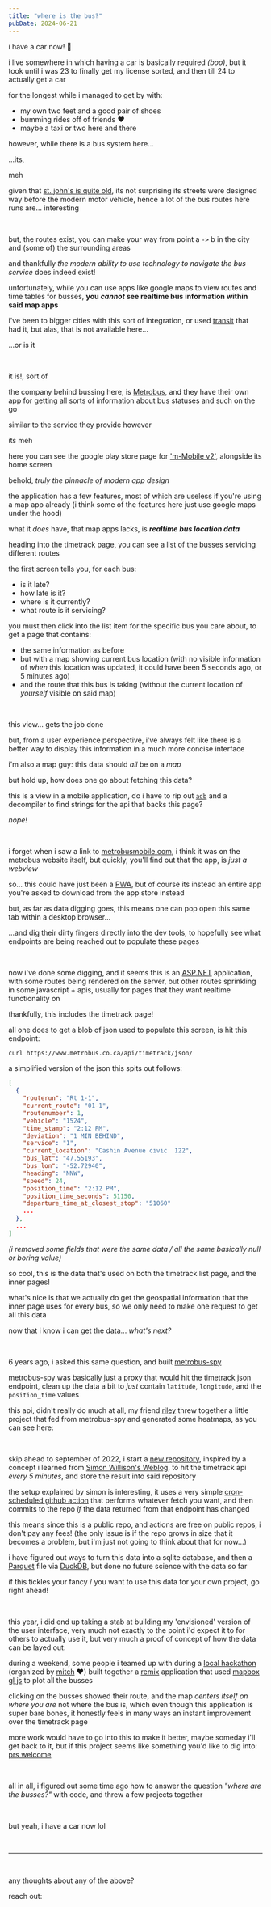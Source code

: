 ```yaml
---
title: "where is the bus?"
pubDate: 2024-06-21
---
```




i have a car now! 🎉

<BabbleImage src={meAndCar} alt="myself wearing a green jumper, arms stretched out in front of a green Toyota Matrix, house behind myself." containerHeight="15rem" />

i live somewhere in which having a car is basically required _(boo)_, but it took until i was
23 to finally get my license sorted, and then till 24 to actually get a car

for the longest while i managed to get by with:

- my own two feet and a good pair of shoes
- bumming rides off of friends ❤️
- maybe a taxi or two here and there

however, while there is a bus system here...

...its,

meh

given that [st. john's is quite old](https://en.wikipedia.org/wiki/Timeline_of_St._John%27s_history), its not
surprising its streets were designed way before the modern motor vehicle, hence a lot of the bus routes here
runs are... interesting

<br />

but, the routes exist, you can make your way from point a `->` b in the city and (some of) the surrounding areas

and thankfully _the modern ability to use technology to navigate the bus service_ does indeed exist!

unfortunately, while you can use apps like google maps to view routes and time tables for busses, **you _cannot_
see realtime bus information within said map apps**

i've been to bigger cities with this sort of integration, or used [transit](https://transitapp.com/) that had it,
but alas, that is not available here...

...or is it

<br />

it is!, sort of

the company behind bussing here, is [Metrobus](https://www.metrobus.com/home/), and they have their own app for
getting all sorts of information about bus statuses and such on the go

similar to the service they provide however

its meh


<BabbleFlex height="25rem">
    <BabbleImage src={metrobusMobileGooglePlay} alt="mobile app screenshot, google play store, showing 'm-Mobile v2' with multiple screenshots showing the apps dated look and feel" extraSpace="0" />
    <BabbleImage src={metrobusMobileAppMainScreen} alt="mobile app screenshot, m-Mobile v2, home screen, multiple different squares showing different features up the app, application does not have a modern look and feel" extraSpace="0" />
</BabbleFlex>

here you can see the google play store page for ['m-Mobile v2'](https://play.google.com/store/apps/details?id=hr.apps.n1005513&hl=en_CA),
alongside its home screen

behold, _truly the pinnacle of modern app design_

the application has a few features, most of which are useless if you're using a map app already (i think some of
the features here just use google maps under the hood)

what it _does_ have, that map apps lacks, is **_realtime bus location data_**


<BabbleFlex height="25rem">
    <BabbleImage src={metrobusMobileAppTimetrackList} alt="mobile app screenshot, m-Mobile v2, timetrack page showing list of location of busses, the first busses list item has a yellow background because it is late, it shows that is it Rt 1-1 heading from 'MUN-CNA-MI'. other list items are green because they are either slightly behind or ahead." extraSpace="0" />
    <BabbleImage src={metrobusMobileAppTimetrackBus} alt="mobile app screenshot, m-Mobile v2, timetrack inner page showing location of bus on a map alongside the same metadata as before on that bus" extraSpace="0" />
</BabbleFlex>

heading into the timetrack page, you can see a list of the busses servicing different routes

the first screen tells you, for each bus:

- is it late?
- how late is it?
- where is it currently?
- what route is it servicing?

you must then click into the list item for the specific bus you care about, to get a page that contains:

- the same information as before
- but with a map showing current bus location (with no visible information of _when_ this location was updated, it
could have been 5 seconds ago, or 5 minutes ago)
- and the route that this bus is taking (without the current location of _yourself_ visible on said map)

<br />

this view... gets the job done

but, from a user experience perspective, i've always felt like there is
a better way to display this information in a much more concise interface

i'm also a map guy: this data should _all_ be on a _map_

but hold up, how does one go about fetching this data?

this is a view in a mobile application, do i have to rip out [`adb`](https://developer.android.com/tools/adb) and
a decompiler to find strings for the api that backs this page?

_nope!_

<br />

i forget when i saw a link to [metrobusmobile.com](https://metrobusmobile.com/), i think it was on
the metrobus website itself, but quickly, you'll find out that the app, is _just a webview_


<BabbleImage src={metrobusMobileWebMainScreenPhone} alt="mobile web browser screenshot of metrobusmobile.com, same home page as in the application seen previously" />

so... this could have just been a [PWA](https://developer.mozilla.org/en-US/docs/Web/Progressive_web_apps), but of
course its instead an entire app you're asked to download from the app store instead

but, as far as data digging goes, this means one can pop open this same tab within a desktop browser...


<BabbleImage src={metrobusMobileWebMainScreenLaptop} alt="desktop web browser screenshot of metrobusmobile.com, same home page as seen twice before, but now in landscape size in a firefox window" />

...and dig their dirty fingers directly into the dev tools, to hopefully see what endpoints are being reached out to
populate these pages

<br />

now i've done some digging, and it seems this is an [ASP.NET](https://en.wikipedia.org/wiki/ASP.NET) application, with
some routes being rendered on the server, but other routes sprinkling in some javascript + apis, usually for pages that
they want realtime functionality on

thankfully, this includes the timetrack page!


<BabbleImage src={metrobusMobileWebNetworkTab} alt="firefox screenshot of timetrack page, dev tools open to the network tab, viewing the endpoint that powers the data of the page" />

all one does to get a blob of json used to populate this screen, is hit this endpoint:

```sh
curl https://www.metrobus.co.ca/api/timetrack/json/
```

a simplified version of the json this spits out follows:

```json
[
  {
    "routerun": "Rt 1-1",
    "current_route": "01-1",
    "routenumber": 1,
    "vehicle": "1524",
    "time_stamp": "2:12 PM",
    "deviation": "1 MIN BEHIND",
    "service": "1",
    "current_location": "Cashin Avenue civic  122",
    "bus_lat": "47.55193",
    "bus_lon": "-52.72940",
    "heading": "NNW",
    "speed": 24,
    "position_time": "2:12 PM",
    "position_time_seconds": 51150,
    "departure_time_at_closest_stop": "51060"
    ...
  },
  ...
]
```

_(i removed some fields that were the same data / all the same basically null or boring value)_

so cool, this is the data that's used on both the timetrack list page, and the inner pages!

what's nice is that we actually do get the geospatial information that the inner page uses for every bus, so we only
need to make one request to get all this data

now that i know i can get the data... _what's next?_

<br />

6 years ago, i asked this same question, and built [metrobus-spy](https://github.com/jackharrhy/metrobus-spy)

metrobus-spy was basically just a proxy that would hit the timetrack json endpoint, clean up the data a bit to _just_
contain `latitude`, `longitude`, and the `position_time` values

this api, didn't really do much at all, my friend [riley](https://github.com/nint8835/) threw together a little project
that fed from metrobus-spy and generated some heatmaps, as you can see here:


<BabbleImage
  src={rileyHeatmapSrc}
  alt="leaflet map of the areas covered by Metrobus, heat map showing areas where busses are most often, the avalon mall and downtown areas are very red, while places like Mount Pearl are much less covered"
  caption="more red = more busses"
/>

<br />

skip ahead to september of 2022, i start a [new repository](https://github.com/jackharrhy/metrobus-timetrack-history),
inspired by a concept i learned from [Simon Willison's Weblog](https://simonwillison.net/2020/Oct/9/git-scraping/),
to hit the timetrack api _every 5 minutes_, and store the result into said repository

the setup explained by simon is interesting, it uses a very simple [cron-scheduled github action](https://github.com/jackharrhy/metrobus-timetrack-history/blob/main/.github/workflows/scrape.yml)
that performs whatever fetch you want, and then commits to the repo _if_ the data returned from that endpoint
has changed

this means since this is a public repo, and actions are free on public repos, i don't pay any fees! (the only issue
is if the repo grows in size that it becomes a problem, but i'm just not going to think about that for now...)

i have figured out ways to turn this data into a sqlite database, and then a [Parquet](https://parquet.apache.org)
file via [DuckDB](https://duckdb.org/), but done no future science with the data so far

if this tickles your fancy / you want to use this data for your own project, go right ahead!

<br />

this year, i did end up taking a stab at building my 'envisioned' version of the user interface, very much not
exactly to the point i'd expect it to for others to actually use it, but very much a proof of concept of how the
data can be layed out:


<BabbleImage src={busBuddySrc} alt="firefox screenshot, full page map, header of page is green logo of a clip art bus with the text 'BusBuddy'. full screen map shows location of current user, a specific bus is clicked on therefore you can see the route" />

during a weekend, some people i teamed up with during a [local hackathon](https://ecumene.github.io/dontoverthinkit/)
(organized by [mitch](https://mitchellhynes.com/) ❤️) built  together a [remix](https://remix.run/) application that
used [mapbox gl js](https://docs.mapbox.com/mapbox-gl-js/) to plot all the busses

clicking on the busses showed their route, and the map _centers itself on where you are_ not where the bus is,
which even though this application is super bare bones, it honestly feels in many ways an instant improvement
over the timetrack page

more work would have to go into this to make it better, maybe someday i'll get back to it, but if this project
seems like something you'd like to dig into: [prs welcome](https://github.com/jackharrhy/busbuddy)

<br />

all in all, i figured out some time ago how to answer the question _"where are the busses?"_ with code, and
threw a few projects together

<br />

but yeah, i have a car now lol

<br />

---

<br />

any thoughts about any of the above?

reach out:


<Letterbird />
